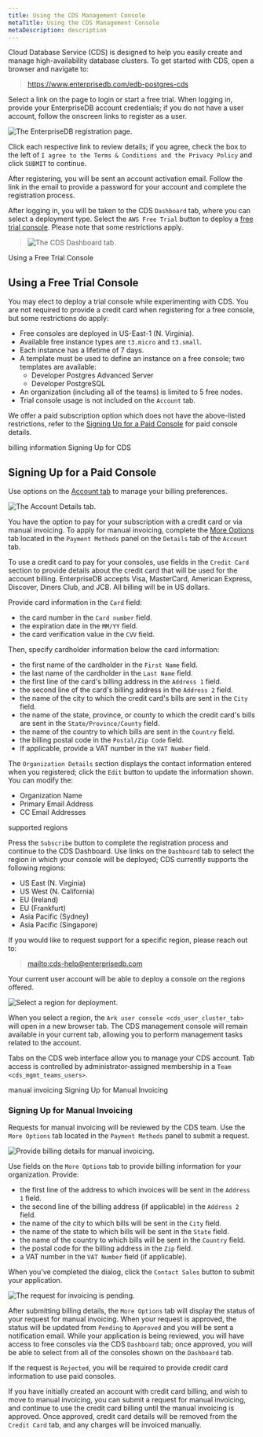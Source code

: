 ```yaml
---
title: Using the CDS Management Console
metaTitle: Using the CDS Management Console
metaDescription: description
---
```


Cloud Database Service (CDS) is designed to help you easily create and
manage high-availability database clusters. To get started with CDS,
open a browser and navigate to:

> <https://www.enterprisedb.com/edb-postgres-cds>

Select a link on the page to login or start a free trial. When logging
in, provide your EnterpriseDB account credentials; if you do not have a
user account, follow the onscreen links to register as a user.

![*The EnterpriseDB registration
page.*](images/using_cds_mgmt_console_register.png)

Click each respective link to review details; if you agree, check the
box to the left of `I agree to the Terms & Conditions and the Privacy
Policy` and click `SUBMIT` to continue.

After registering, you will be sent an account activation email. Follow
the link in the email to provide a password for your account and
complete the registration process.

After logging in, you will be taken to the CDS `Dashboard` tab, where
you can select a deployment type. Select the `AWS Free Trial` button to
deploy a [free trial console](free_console). Please note that some
restrictions apply.

> ![*The CDS Dashboard
> tab.*](images/cds_using_management_console_dashboard.png)

<div class="index">

Using a Free Trial Console

</div>

## Using a Free Trial Console

<div id="free_console">

You may elect to deploy a trial console while experimenting with CDS.
You are not required to provide a credit card when registering for a
free console, but some restrictions do apply:

</div>

  - Free consoles are deployed in US-East-1 (N. Virginia).
  - Available free instance types are `t3.micro` and `t3.small`.
  - Each instance has a lifetime of 7 days.
  - A template must be used to define an instance on a free console; two
    templates are available:
      - Developer Postgres Advanced Server
      - Developer PostgreSQL
  - An organization (including all of the teams) is limited to 5 free
    nodes.
  - Trial console usage is not included on the `Account` tab.

We offer a paid subscription option which does not have the above-listed
restrictions, refer to the [Signing Up for a Paid
Console](signing_up_for_a_paid_console) for paid console details.

<div class="index">

billing information Signing Up for CDS

</div>

## Signing Up for a Paid Console

<div id="paid_console">

Use options on the [Account tab](cds_mgmt_account) to manage your
billing preferences.

</div>

![*The Account Details tab.*](images/cds_using_mgmt_console_billing.png)

You have the option to pay for your subscription with a credit card or
via manual invoicing. To apply for manual invoicing, complete the [More
Options](manual_invoicing) tab located in the `Payment Methods` panel on
the `Details` tab of the `Account` tab.

To use a credit card to pay for your consoles, use fields in the `Credit
Card` section to provide details about the credit card that will be used
for the account billing. EnterpriseDB accepts Visa, MasterCard, American
Express, Discover, Diners Club, and JCB. All billing will be in US
dollars.

Provide card information in the `Card` field:

  - the card number in the `Card number` field.
  - the expiration date in the `MM/YY` field.
  - the card verification value in the `CVV` field.

Then, specify cardholder information below the card information:

  - the first name of the cardholder in the `First Name` field.
  - the last name of the cardholder in the `Last Name` field.
  - the first line of the card's billing address in the `Address 1`
    field.
  - the second line of the card's billing address in the `Address 2`
    field.
  - the name of the city to which the credit card's bills are sent in
    the `City` field.
  - the name of the state, province, or county to which the credit
    card's bills are sent in the `State/Province/County` field.
  - the name of the country to which bills are sent in the `Country`
    field.
  - the billing postal code in the `Postal/Zip Code` field.
  - If applicable, provide a VAT number in the `VAT Number` field.

The `Organization Details` section displays the contact information
entered when you registered; click the `Edit` button to update the
information shown. You can modify the:

  - Organization Name
  - Primary Email Address
  - CC Email Addresses

<div class="index">

supported regions

</div>

Press the `Subscribe` button to complete the registration process and
continue to the CDS Dashboard. Use links on the `Dashboard` tab to
select the region in which your console will be deployed; CDS currently
supports the following regions:

  - US East (N. Virginia)
  - US West (N. California)
  - EU (Ireland)
  - EU (Frankfurt)
  - Asia Pacific (Sydney)
  - Asia Pacific (Singapore)

If you would like to request support for a specific region, please reach
out to:

> [mailto:cds-help@enterprisedb.com](mailto:cds-help@enterprisedb.com)

Your current user account will be able to deploy a console on the
regions offered.

![*Select a region for deployment.*](images/cds_dashboard.png)

When you select a region, the `Ark user console <cds_user_cluster_tab>`
will open in a new browser tab. The CDS management console will remain
available in your current tab, allowing you to perform management tasks
related to the account.

Tabs on the CDS web interface allow you to manage your CDS account. Tab
access is controlled by administrator-assigned membership in a `Team
<cds_mgmt_teams_users>`.

<div class="index">

manual invoicing Signing Up for Manual Invoicing

</div>

### Signing Up for Manual Invoicing

<div id="manual_invoicing">

Requests for manual invoicing will be reviewed by the CDS team. Use the
`More Options` tab located in the `Payment Methods` panel to submit a
request.

</div>

![*Provide billing details for manual
invoicing.*](images/cds_manual_invoicing.png)

Use fields on the `More Options` tab to provide billing information for
your organization. Provide:

  - the first line of the address to which invoices will be sent in the
    `Address 1` field.
  - the second line of the billing address (if applicable) in the
    `Address 2` field.
  - the name of the city to which bills will be sent in the `City`
    field.
  - the name of the state to which bills will be sent in the `State`
    field.
  - the name of the country to which bills will be sent in the `Country`
    field.
  - the postal code for the billing address in the `Zip` field.
  - a VAT number in the `VAT Number` field (if applicable).

When you've completed the dialog, click the `Contact Sales` button to
submit your application.

![*The request for invoicing is
pending.*](images/cds_manual_invoicing_status.png)

After submitting billing details, the `More Options` tab will display
the status of your request for manual invoicing. When your request is
approved, the status will be updated from `Pending` to `Approved` and
you will be sent a notification email. While your application is being
reviewed, you will have access to free consoles via the CDS `Dashboard`
tab; once approved, you will be able to select from all of the consoles
shown on the `Dashboard` tab.

If the request is `Rejected`, you will be required to provide credit
card information to use paid consoles.

If you have initially created an account with credit card billing, and
wish to move to manual invoicing, you can submit a request for manual
invoicing, and continue to use the credit card billing until the manual
invoicing is approved. Once approved, credit card details will be
removed from the `Credit Card` tab, and any charges will be invoiced
manually.
